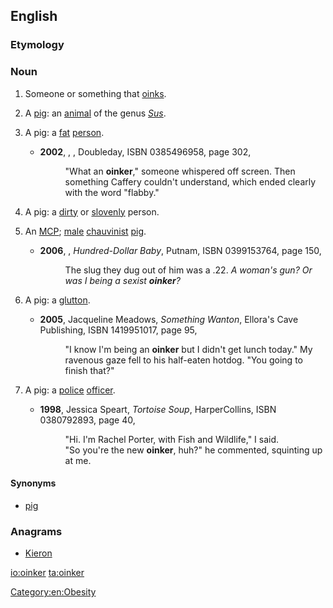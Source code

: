 ==English==

===Etymology===
{{suffix|oink|er|lang=en}}

===Noun===
{{en-noun}}

# Someone or something that [[oink]]s.
# {{label|en|slang|countable}} A [[pig]]: an [[animal]] of the genus ''[[Sus]]''.
# {{label|en|derogatory|_|slang|countable}} A pig: a [[fat]] [[person]].
#* '''2002''', {{w|Mo Hayder}}, ''{{w|The Treatment}}'', Doubleday, ISBN 0385496958, page 302,
#*: "What an '''oinker'''," someone whispered off screen. Then something Caffery couldn't understand, which ended clearly with the word "flabby."
# {{label|en|derogatory|_|slang|countable}} A pig: a [[dirty]] or [[slovenly]] person.
# {{label|en|derogatory|_|slang|countable}} An [[MCP]]; [[male]] [[chauvinist]] [[pig]].
#* '''2006''', {{w|Robert B. Parker}}, ''Hundred-Dollar Baby'', Putnam, ISBN 0399153764, page 150,
#*: The slug they dug out of him was a .22. ''A woman's gun? Or was I being a sexist '''oinker'''?''
# {{label|en|derogatory|_|slang|countable}} A pig: a [[glutton]].
#* '''2005''', Jacqueline Meadows, ''Something Wanton'', Ellora's Cave Publishing, ISBN 1419951017, page 95,
#*: "I know I'm being an '''oinker''' but I didn't get lunch today." My ravenous gaze fell to his half-eaten hotdog. "You going to finish that?"
# {{label|en|derogatory|_|slang|countable}} A pig: a [[police]] [[officer]].
#* '''1998''', Jessica Speart, ''Tortoise Soup'', HarperCollins, ISBN 0380792893, page 40,
#*: "Hi. I'm Rachel Porter, with Fish and Wildlife," I said.
#*: "So you're the new '''oinker''', huh?" he commented, squinting up at me.

====Synonyms====
* {{sense|all senses}} [[pig]]

===Anagrams===
* [[Kieron#English|Kieron]]

[[Category:en:Obesity]]

[[io:oinker]]
[[ta:oinker]]